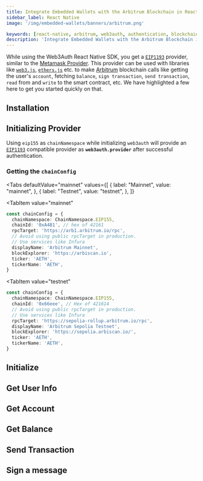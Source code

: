 ```yaml
---
title: Integrate Embedded Wallets with the Arbitrum Blockchain in React Native
sidebar_label: React Native
image: '/img/embedded-wallets/banners/arbitrum.png'

keywords: [react-native, arbitrum, web3auth, authentication, blockchain]
description: 'Integrate Embedded Wallets with the Arbitrum Blockchain in React Native | Embedded Wallets'
---
```



<SEO
  title="Integrate Embedded Wallets with the Arbitrum Blockchain in React Native"
  description="Integrate Embedded Wallets with the Arbitrum Blockchain in React Native | Embedded Wallets"
  image="https://docs.metamask.io/img/embedded-wallets/banners/arbitrum.png"
  slug="/embedded-wallets/connect-blockchain/evm/arbitrum/react-native"
/>

While using the Web3Auth React Native SDK, you get a [`EIP1193`](https://eips.ethereum.org/EIPS/eip-1193) provider, similar to the [Metamask Provider](https://docs.metamask.io/guide/ethereum-provider.html). This provider can be used with libraries like [`web3.js`](https://web3js.readthedocs.io/en/v1.2.8/getting-started.html), [`ethers.js`](https://docs.ethers.io/v5/getting-started/) etc. to make [Arbitrum](https://arbitrum.io/) blockchain calls like getting the user's `account`, fetching `balance`, `sign transaction`, `send transaction`, `read` from and `write` to the smart contract, etc. We have highlighted a few here to get you started quickly on that.

## Installation

<InstallationSnippet />

## Initializing Provider

Using `eip155` as `chainNamespace` while initializing `web3auth` will provide an [`EIP1193`](https://eips.ethereum.org/EIPS/eip-1193) compatible provider as **`web3auth.provider`** after successful authentication.

### Getting the `chainConfig`

<Tabs
 defaultValue="mainnet"
  values={[
    { label: "Mainnet", value: "mainnet", },
    { label: "Testnet", value: "testnet", },
  ]}
>
<TabItem
  value="mainnet"
>

```typescript
const chainConfig = {
  chainNamespace: ChainNamespace.EIP155,
  chainId: '0xA4B1', // hex of 42161
  rpcTarget: 'https://arb1.arbitrum.io/rpc',
  // Avoid using public rpcTarget in production.
  // Use services like Infura
  displayName: 'Arbitrum Mainnet',
  blockExplorer: 'https://arbiscan.io',
  ticker: 'AETH',
  tickerName: 'AETH',
}
```

</TabItem>

<TabItem
  value="testnet"
>

```typescript
const chainConfig = {
  chainNamespace: ChainNamespace.EIP155,
  chainId: '0x66eee', // Hex of 421614
  // Avoid using public rpcTarget in production.
  // Use services like Infura
  rpcTarget: 'https://sepolia-rollup.arbitrum.io/rpc',
  displayName: 'Arbitrum Sepolia Testnet',
  blockExplorer: 'https://sepolia.arbiscan.io/',
  ticker: 'AETH',
  tickerName: 'AETH',
}
```

</TabItem>
</Tabs>

## Initialize

<InitialisationSnippet />

## Get User Info

<UserInfoSnippet />

## Get Account

<GetAccountSnippet />

## Get Balance

<GetBalanceSnippet />

## Send Transaction

<SendTransactionSnippet />

## Sign a message

<SignMessageSnippet />
